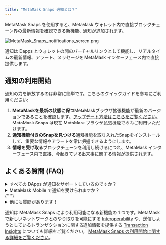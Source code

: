 ```yaml
---
title: "MetaMask Snaps 通知とは？"
---
```


MetaMask Snaps を使用すると、MetaMask ウォレット内で直接ブロックチェーン界の最新情報を確認できる新機能、通知が追加されます。

<div class="center-container">
  <div class="img-small">
    <img
      src={
        require("../../../../../img/i18n/legacy/MetaMask_Snaps_notifications_screen.png")
          .default
      }
      alt="MetaMask_Snaps_notifications_screen.png"
    />
  </div>
</div>

通知は Dapps とウォレットの間のバーチャルリンクとして機能し、リアルタイムの最新情報、アラート、メッセージを MetaMask インターフェース内で直接提供します。

## 通知の利用開始

通知の力を解放するのは非常に簡単です。こちらのクイックガイドを参考にご利用ください:

1. **MetaMaskを最新の状態に保つ**MetaMaskブラウザ拡張機能が最新のバージョンであることを確認します。[アップデート方法はこちらをご覧ください](/managing-my-wallet/using-metamask/how-to-update-the-version-of-metamask)。 MetaMask Snaps は現在 MetaMask ブラウザ拡張機能でのみご利用いただけます。
2. **通知機能付きのSnapを見つける**通知機能を取り入れたSnapをインストールして、重要な情報やアラートを常に把握できるようにします。
3. **情報を受け取る**ブロックチェーンを利用し続けるにつれ、MetaMask インターフェース内で直接、今起きている出来事に関する情報が提供されます。

## よくある質問 (FAQ)

<details>
<summary>すべての DApps が通知をサポートしているのですか？</summary>

<div>

DAppがMetaMask内で直接通知を表示するには、インストール可能なSnapの開発が必要です。

</div>
</details>

<details>
  <summary>MetaMask Mobile で通知を受けられますか？</summary>
  <div>
    {" "}
    現時点で、MetaMask SnapsはMetaMask拡張機能でのみご利用いただけます。{" "}
  </div>
</details>{" "}

<details>
  <summary>他にも質問があります！</summary>
  <div>
    {" "}
    [MetaMask Snaps に関するよくある質問ページ](/metamask-snaps/metamask-snaps-faq)をご覧ください。{" "}
  </div>
</details>

通知は MetaMask Snaps により利用可能になる新機能の 1 つです。MetaMask で新しいネットワークとのやり取りを可能にする [Interoperability](/metamask-snaps/what-are-interoperability-snaps) や、送信しようとしているトランザクションに関する追加情報を提供する [Transaction Insights](/metamask-snaps/what-are-security-snaps) についても詳細をご覧ください。 [MetaMask Snaps の利用開始に関する詳細をご覧ください](/metamask-snaps/getting-started-with-metamask-snaps)。

